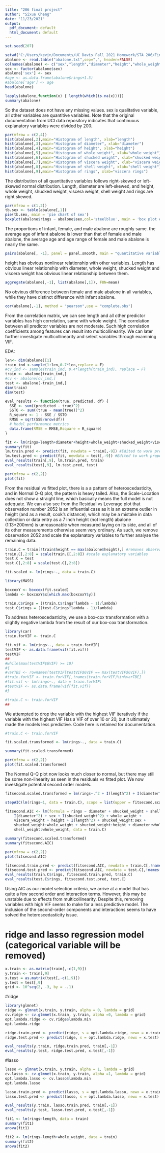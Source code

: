 ---
title: "206 final project"
author: "Sixue Cheng"
date: "11/23/2021"
output:
  pdf_document: default
  html_document: default
---

```{r}
set.seed(207)

setwd("C:/Users/kevin/Documents/UC Davis Fall 2021 Homework/STA 206/Final Project")
abalone <- read.table("abalone.txt",sep=",", header=FALSE)
colnames(abalone) <- c("sex","length","diameter","height","whole_weight","shucked_weight","viscera_weight","shell_weight","rings")
sex <- factor(abalone$sex)
abalone['sex'] <- sex
#age <- as.data.frame(abalone$rings+1.5)
#abalone['age'] <- age
head(abalone)
```
```{r}
lapply(abalone,function(x) { length(which(is.na(x)))})
summary(abalone)
```
So the dataset does not have any missing values. 
sex is qualitative variable, all other variables are quantitive variables.
Note that the original documentation from UCI data repository indicates that continuous explanatory variables were divided by 200.

```{r}
par(mfrow = c(2,4))
hist(abalone[,2],main="Histogram of length", xlab="length")
hist(abalone[,3],main="Histogram of diameter", xlab="diameter")
hist(abalone[,4],main="Histogram of height", xlab="height")
hist(abalone[,5],main="Histogram of whole weight", xlab="whole weight")
hist(abalone[,6],main="Histogram of shucked weight", xlab="shucked weight")
hist(abalone[,7],main="Histogram of viscera weight", xlab="viscera weight")
hist(abalone[,8],main="Histogram of shell weight", xlab="shell weight")
hist(abalone[,9],main="Histogram of rings", xlab="viscera rings")
```
The distribution of all quantitative variables follows right-skewed or left-skewed normal distribution. Length, diameter are left-skewed, and height, whole weight, shucked weight, viscera weight, shell weight and rings are right skewed. 

```{r}
par(mfrow = c(1,2))
tb.sex <- table(abalone[,1])
pie(tb.sex, main = 'pie chart of sex')
boxplot(abalone$rings ~ abalone$sex,col='steelblue', main = 'box plot of sex and ages') 
```
The proportions of infant, female, and male abalone are roughly same. the average age of infant abalone is lower than that of female and male abalone, the average age and age range of female and male abalone is nearly the same.

```{r}
pairs(abalone[, -1], panel = panel.smooth, main = "quantitative variables of abalone")
```
height has obvious nonlinear relationship with other variables. Length has obvious linear relationship with diameter, whole weight, shucked weight and viscera weight has obvious linear relationship between them.

```{r}
aggregate(abalone[,-1], list(abalone[,1]), FUN=mean)
```
No obvious difference between female and male abalone in all variables, while they have distinct difference with infant abalone.

```{r}
cor(abalone[,-1], method = "pearson",use = "complete.obs")
```
From the correlation matrix, we can see length and all other predictor variables has high correlation, same with whole weight. The correlation between all predictor variables are not moderate. Such high correlation coefficients among features can result into multicollinearity. We can later further investigate multicollinearity and select variables through examining VIF.

EDA:


```{r}
len<- dim(abalone)[1]
train_ind <-sample(1:len,0.7*len,replace = F)
#cv_ind <- sample(train_ind, 0.4*length(train_ind), replace = F)
train <- abalone[train_ind,]
#cv <- abalone[cv_ind,]
test <- abalone[-train_ind,]
dim(train)
dim(test)
```

```{r}
eval_results <- function(true, predicted, df) {
  SSE <- sum((predicted - true)^2)
  SSTO <- sum((true - mean(true))^2)
  R_square <- 1 - SSE / SSTO
  RMSE = sqrt(SSE/nrow(df))
  # Model performance metrics
  data.frame(RMSE = RMSE,Rsquare = R_square)
}

```


```{r}
fit <- lm(rings~length+diameter+height+whole_weight+shucked_weight+viscera_weight+shell_weight+factor(sex), data = train)
summary(fit)
lm.train.pred <- predict(fit, newdata = train[,-9]) #Edited to work properly
lm.test.pred <- predict(fit, newdata = test[,-9]) #Edited to work properly
eval_results(train[,9], lm.train.pred, train)
eval_results(test[,9], lm.test.pred, test)

```


```{r}
par(mfrow = c(2,2))
plot(fit)
```
From the residual vs fitted plot, there is a a pattern of heteroscedasticity, and in Normal Q-Q plot, the pattern is heavy tailed. Also, the Scale-Location does not show a straight line, which basically means the full model is not adequate. We can also see from the Residual vs Leverage plot that observation number 2052 is an influential case as it is an extreme outlier in height (and as a result, cook's distance), which may be a mistake in data collection or data entry as a 7 inch height (not length) abalone (1.13*200mm) is unreasonable when measured laying on its side, and all of its other measurements otherwise seem very ordinary. As such, we remove observation 2052 and scale the explanatory variables to further analyse the remaining data.

```{r}

train.C = train[!train$height == max(abalone$height),] #removes observation 2052
train.C[,2:8] = scale(train.C[,2:8]) #scale explanatory variables
test.C = test
test.C[,2:8] = scale(test.C[,2:8])

fit.scaled <- lm(rings~., data = train.C)

```

```{r}

library(MASS)

boxcoxY <- boxcox(fit.scaled)
lambda <- boxcoxY$x[which.max(boxcoxY$y)]

```
```{r}
train.C$rings = ((train.C$rings^lambda - 1)/lambda)
test.C$rings = ((test.C$rings^lambda - 1)/lambda)
```

To address heteroscedasticity, we use a box-cox transformation with a slightly negative lambda from the result of our box-cox transformation.

```{r}
library(car)
train.forVIF <- train.C

fit.vif <- lm(rings~., data = train.forVIF)
testVIF <- as.data.frame(vif(fit.vif))
testVIF
##
#while(max(testVIF$GVIF) >= 10)
#{
#varTBE <- rownames(testVIF[testVIF$GVIF == max(testVIF$GVIF),])
#train.forVIF <- train.forVIF[,!names(train.forVIF)%in%varTBE]
#fit.vif <- lm(rings~., data = train.forVIF)
#testVIF <- as.data.frame(vif(fit.vif))
#}

#train.C <- train.forVIF
##
```

We attempted to drop the variable with the highest VIF iteratively if the variable with the highest VIF Has a VIF of over 10 or 20, but it ultimately made the models less predictive. Code here is retained for documentation.

```{r}
#train.C <- train.forVIF

fit.scaled.transformed <- lm(rings~., data = train.C)

summary(fit.scaled.transformed)

par(mfrow = c(2,2))
plot(fit.scaled.transformed)
```

The Normal Q-Q plot now looks much closer to normal, but there may still be some non-linearity as seen in the residuals vs fitted plot. We now investigate potential second order models.

```{r, include = FALSE}
fitsecond.scaled.transformed = lm(rings~.^2 + I(length^2) + I(diameter^2) + I(height^2) + I(whole_weight^2) + I(shucked_weight^2) + I(viscera_weight^2) + I(shell_weight^2), data=train.C) 

stepAIC(lm(rings~1, data = train.C), scope = list(upper = fitsecond.scaled.transformed, lower = ~1), direction = "both", k = 2)

fitsecond.AIC <- lm(formula = rings ~ diameter + shucked_weight + shell_weight + 
    I(diameter^2) + sex + I(shucked_weight^2) + whole_weight + 
    viscera_weight + height + I(length^2) + shucked_weight:sex + 
    shucked_weight:whole_weight + shucked_weight:height + diameter:whole_weight + 
    shell_weight:whole_weight, data = train.C) 

```
```{r}
summary(fitsecond.scaled.transformed)
summary(fitsecond.AIC)

par(mfrow = c(2,2))
plot(fitsecond.AIC)

fitsecond.train.pred <- predict(fitsecond.AIC, newdata = train.C[,!names(train.C)%in%"rings"]) 
fitsecond.test.pred <- predict(fitsecond.AIC, newdata = test.C[,!names(test.C)%in%"rings"])
eval_results(train.C$rings, fitsecond.train.pred, train.C) 
eval_results(test.C$rings, fitsecond.test.pred, test.C) 

```

Using AIC as our model selection criteria, we arrive at a model that has quite a few second order and interaction terms. However, this may be unstable due to effects from multicollinearity. Despite this, removing variables with high VIF seems to make for a less predictive model. The inclusion of the second-order components and interactions seems to have solved the heteroscedasticity issue. 



# ridge and lasso regression model (categorical variable will be removed)
```{r}
x.train <- as.matrix(train[,-c(1,9)])
y.train <- train[,9]
x.test = as.matrix(test[,-c(1,9)])
y.test = test[,9]
grid <- 10^seq(2, -3, by = -.1)
```

#ridge
```{r}
library(glmnet)
ridge <- glmnet(x.train, y.train, alpha = 0, lambda = grid)
cv.ridge <- cv.glmnet(x.train, y.train, alpha =0, lambda = grid)
opt.lambda.ridge <- cv.ridge$lambda.min
opt.lambda.ridge
```



```{r}
ridge.train.pred <- predict(ridge, s = opt.lambda.ridge, newx = x.train)
ridge.test.pred <- predict(ridge, s = opt.lambda.ridge, newx = x.test)

eval_results(y.train, ridge.train.pred, train[,-1])
eval_results(y.test, ridge.test.pred, x.test[,-1])
```

#lasso
```{r}
lasso <- glmnet(x.train, y.train, alpha = 1, lambda = grid)
cv.lasso <- cv.glmnet(x.train, y.train, alpha =1, lambda = grid)
opt.lambda.lasso <- cv.lasso$lambda.min
opt.lambda.lasso

lasso.train.pred <- predict(lasso, s = opt.lambda.lasso, newx = x.train) 
lasso.test.pred <- predict(lasso, s = opt.lambda.lasso, newx = x.test) 

eval_results(y.train, lasso.train.pred, train[,-1])
eval_results(y.test, lasso.test.pred, x.test[,-1])
```


```{r}
fit1 <- lm(rings~length, data = train)
summary(fit1)
anova(fit1)
```


```{r}
fit2 <- lm(rings~length+whole_weight, data = train)
summary(fit2)
anova(fit2)
```
